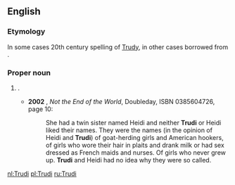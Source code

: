 {{also|trudi}}
==English==

===Etymology===
In some cases 20th century spelling of [[Trudy]], in other cases borrowed from {{etyl|de|en}} {{m|de|Trudi}}.

===Proper noun===
{{en-proper noun}}

# {{given name|female|from=Germanic languages}}.
#* '''2002''' {{w|Kate Atkinson}}, ''Not the End of the World'', Doubleday, ISBN 0385604726, page 10:
#*: She had a twin sister named Heidi and neither '''Trudi''' or Heidi liked their names. They were the names (in the opinion of Heidi and '''Trudi''') of goat-herding girls and American hookers, of girls who wore their hair in plaits and drank milk or had sex dressed as French maids and nurses. Of girls who never grew up. '''Trudi''' and Heidi had no idea why they were so called.

[[nl:Trudi]]
[[pl:Trudi]]
[[ru:Trudi]]